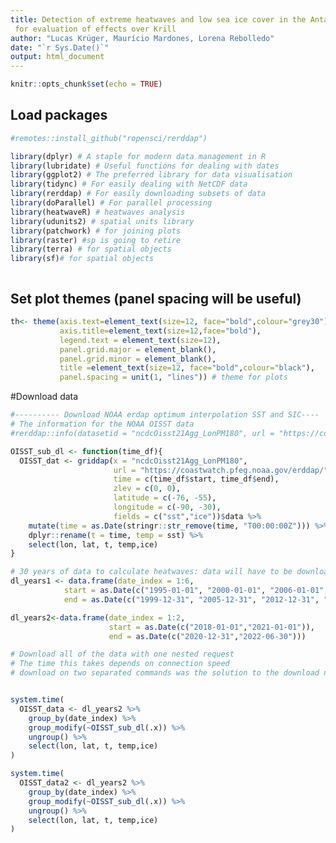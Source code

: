 ---
title: Detection of extreme heatwaves and low sea ice cover in the Antarctic Peninsula
 for evaluation of effects over Krill
author: "Lucas Krüger, Maurício Mardones, Lorena Rebolledo"
date: "`r Sys.Date()`"
output: html_document
---

```{r setup, include=FALSE}
knitr::opts_chunk$set(echo = TRUE)
```

## Load packages

```{r, echo=FALSE}

#remotes::install_github("ropensci/rerddap")

library(dplyr) # A staple for modern data management in R
library(lubridate) # Useful functions for dealing with dates
library(ggplot2) # The preferred library for data visualisation
library(tidync) # For easily dealing with NetCDF data
library(rerddap) # For easily downloading subsets of data
library(doParallel) # For parallel processing
library(heatwaveR) # heatwaves analysis
library(udunits2) # spatial units library
library(patchwork) # for joining plots
library(raster) #sp is going to retire
library(terra) # for spatial objects
library(sf)# for spatial objects



```

## Set plot themes (panel spacing will be useful)


```{r, echo=FALSE}
th<- theme(axis.text=element_text(size=12, face="bold",colour="grey30"),
           axis.title=element_text(size=12,face="bold"),
           legend.text = element_text(size=12),
           panel.grid.major = element_blank(),
           panel.grid.minor = element_blank(),
           title =element_text(size=12, face="bold",colour="black"),
           panel.spacing = unit(1, "lines")) # theme for plots

```

#Download data

```{r}

#---------- Download NOAA erdap optimum interpolation SST and SIC----
# The information for the NOAA OISST data
#rerddap::info(datasetid = "ncdcOisst21Agg_LonPM180", url = "https://coastwatch.pfeg.noaa.gov/erddap/")

OISST_sub_dl <- function(time_df){
  OISST_dat <- griddap(x = "ncdcOisst21Agg_LonPM180", 
                       url = "https://coastwatch.pfeg.noaa.gov/erddap/", 
                       time = c(time_df$start, time_df$end), 
                       zlev = c(0, 0),
                       latitude = c(-76, -55),
                       longitude = c(-90, -30),
                       fields = c("sst","ice"))$data %>% 
    mutate(time = as.Date(stringr::str_remove(time, "T00:00:00Z"))) %>% 
    dplyr::rename(t = time, temp = sst) %>% 
    select(lon, lat, t, temp,ice) 
}

# 30 years of data to calculate heatwaves: data will have to be downloaded each 5 years
dl_years1 <- data.frame(date_index = 1:6,
            start = as.Date(c("1995-01-01", "2000-01-01", "2006-01-01", "2013-01-01","2019-01-01","2021-01-01")),
            end = as.Date(c("1999-12-31", "2005-12-31", "2012-12-31", "2018-12-31","2020-12-31","2022-12-31")))

dl_years2<-data.frame(date_index = 1:2,
                      start = as.Date(c("2018-01-01","2021-01-01")),
                      end = as.Date(c("2020-12-31","2022-06-30")))

# Download all of the data with one nested request
# The time this takes depends on connection speed
# download on two separated commands was the solution to the download not to crash


system.time(
  OISST_data <- dl_years2 %>% 
    group_by(date_index) %>% 
    group_modify(~OISST_sub_dl(.x)) %>% 
    ungroup() %>% 
    select(lon, lat, t, temp,ice)
) 

system.time(
  OISST_data2 <- dl_years2 %>% 
    group_by(date_index) %>% 
    group_modify(~OISST_sub_dl(.x)) %>% 
    ungroup() %>% 
    select(lon, lat, t, temp,ice)
) 



``` 



